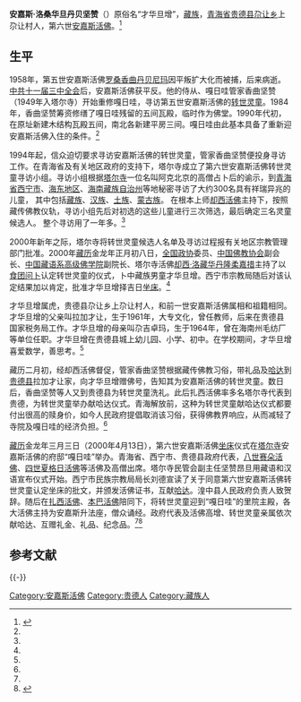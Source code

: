 '''安嘉斯·洛桑华旦丹贝坚赞'''（{{bd|1986年|7月3日||}}）原俗名“才华旦增”，[[藏族|藏族]]，[[青海省|青海省]][[贵德县|贵德县]][[尕让乡|尕让乡]]上尕让村人，第六世[[安嘉斯活佛|安嘉斯活佛]]。<ref name=zgxz>{{Cite web |url=http://www.tibet.cn/periodical/zgxz/2001/01/200503/t20050314_17410.html |title=官却、完玛冷智、乔生华，塔尔寺六世安嘉斯活佛寻访认定记，中国西藏2001年第1期 |access-date=2014-05-04 |archive-date=2016-03-04 |archive-url=https://web.archive.org/web/20160304114921/http://www.tibet.cn/periodical/zgxz/2001/01/200503/t20050314_17410.html |dead-url=no }}</ref>

==生平==
1958年，第五世安嘉斯活佛[[安嘉斯·罗桑香曲丹贝尼玛|罗桑香曲丹贝尼玛]]因平叛扩大化而被捕，后来病逝。[[中共十一届三中全会|中共十一届三中全会]]后，安嘉斯活佛获平反。他的侍从、嘎日哇管家香曲坚赞（1949年入塔尔寺）开始重修嘎日哇，寻访第五世安嘉斯活佛的[[转世灵童|转世灵童]]。1984 年，香曲坚赞筹资修缮了嘎日哇残留的五间瓦殿，临时作为佛堂。1990年代初，在原址新建木结构瓦殿五间，南北各新建平房三间。嘎日哇由此基本具备了重新迎安嘉斯活佛入住的条件。<ref name=zgxz/>

1994年起，信众迫切要求寻访安嘉斯活佛的转世灵童，管家香曲坚赞便投身寻访工作。在青海省及有关地区政府的支持下，塔尔寺成立了第六世安嘉斯活佛转世灵童寻访小组。寻访小组根据[[塔尔寺|塔尔寺]]一位名叫阿克北京的高僧占卜后的谕示，到[[青海省|青海省]][[西宁市|西宁市]]、[[海东市|海东地区]]、[[海南藏族自治州|海南藏族自治州]]等地秘密寻访了大约300名具有祥瑞异兆的儿童， 其中包括[[藏族|藏族]]、[[汉族|汉族]]、[[土族|土族]]、[[蒙古族|蒙古族]]。 在根本上师[[却西·洛藏华丹隆柔嘉措|却西活佛]]主持下，按照藏传佛教仪轨，寻访小组先后对初选的这些儿童进行三次筛选，最后确定三名灵童候选人。 整个寻访用了一年多。<ref name=zgxz/>

2000年新年之际，塔尔寺将转世灵童候选人名单及寻访过程报有关地区宗教管理部门批准。2000年[[藏历|藏历]]金龙年正月初八日，[[全国政协|全国政协]]委员、[[中国佛教协会|中国佛教协会]]副会长、[[中国藏语系高级佛学院|中国藏语系高级佛学院]]副院长、塔尔寺活佛[[却西·洛藏华丹隆柔嘉措|却西·洛藏华丹隆柔嘉措]]主持了以[[食团问卜|食团问卜]]认定转世灵童的仪式，卜中藏族男童才华旦增。西宁市宗教局随后对该认定结果加以肯定，批准才华旦增择吉日[[坐床|坐床]]。<ref name=zgxz/>

才华旦增属虎，贵德县尕让乡上尕让村人，和前一世安嘉斯活佛属相和祖籍相同。才华旦增的父亲叫拉加才让，生于1961年，大专文化，曾任教师，后来在贵德县国家税务局工作。才华旦增的母亲叫尕吉卓玛，生于1964年，曾在海南州毛纺厂等单位任职。才华旦增在贵德县城上幼儿园、小学、初中。在学校期间，才华旦增喜爱数学，善思考。<ref name=zgxz/>

藏历二月初，经却西活佛督促，管家香曲坚赞根据藏传佛教习俗，带礼品及[[哈达|哈达]]到[[贵德县|贵德县]]拉加才让家，向才华旦增赠佛号，告知其为安嘉斯活佛的转世灵童。数日后，香曲坚赞等人又到贵德县为转世灵童洗礼。此后扎西活佛率多名塔尔寺代表到贵德，为转世灵童举办献哈达仪式。青海解放前，这种为转世灵童献哈达仪式都要付出很高的赎身价，如今人民政府提倡取消该习俗，获得佛教界响应，从而减轻了寺院及嘎日哇的经济负担。<ref name=zgxz/>

[[藏历|藏历]]金龙年三月三日（2000年4月13日），第六世安嘉斯活佛[[坐床|坐床]]仪式在[[塔尔寺|塔尔寺]]安嘉斯活佛的府邸“嘎日哇”举办。青海省、西宁市、贵德县政府代表，[[赛朵·洛桑夏珠确吉坚赞|八世赛朵活佛]]、[[夏格日·昂旺图旦坚措|四世夏格日活佛]]等活佛及高僧出席。塔尔寺民管会副主任坚赞昂旦用藏语和汉语宣布仪式开始。西宁市民族宗教局局长刘德宣读了关于同意第六世安嘉斯活佛转世灵童认定坐床的批文，并颁发活佛证书，互献[[哈达|哈达]]。湟中县人民政府负责人致贺辞。随后在[[扎西·隆多旦曲尖措|扎西活佛]]、[[本巴活佛|本巴活佛]]陪同下，将转世灵童迎到“嘎日哇”的里院主殿，各大活佛主持为安嘉斯升法座，僧众诵经。政府代表及活佛高增、转世灵童亲属依次献哈达、互赠礼金、礼品、纪念品。<ref name=zgxz/><ref>{{Cite web |url=http://jy.zgfj.cn/Article.asp?act=read&ClassID=3&ReadID=2229 |title=塔尔寺（文摘），中国佛教交友网，2008-06-09 |access-date=2014-05-04 |archive-date=2014-05-04 |archive-url=https://web.archive.org/web/20140504191249/http://jy.zgfj.cn/Article.asp?act=read&ClassID=3&ReadID=2229 |dead-url=yes }}</ref>

==参考文献==
{{reflist}}

{{-}}
{{start box}}
{{s-rel|bu}}
{{s-before|[[安嘉斯·罗桑香曲丹贝尼玛|安嘉斯·罗桑香曲丹贝尼玛]]}}
{{s-title|[[安嘉斯活佛|安嘉斯活佛]]|2000年－}}
{{s-inc}}
{{end box}}

[[Category:安嘉斯活佛|Category:安嘉斯活佛]]
[[Category:贵德人|Category:贵德人]]
[[Category:藏族人|Category:藏族人]]